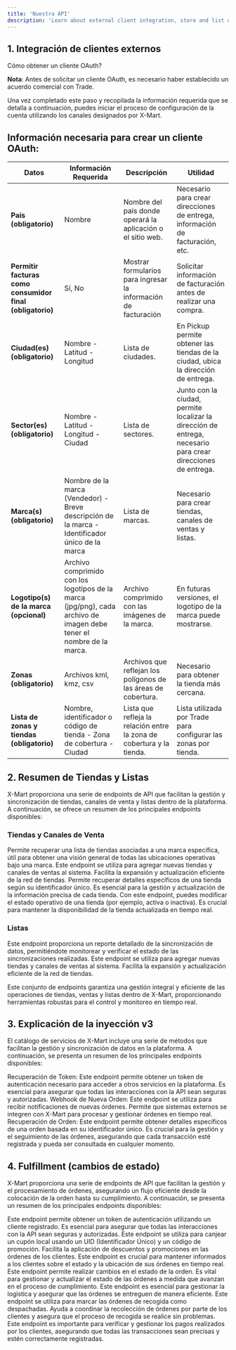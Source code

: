 ```yaml
---
title: 'Nuestra API'
description: 'Learn about external client integration, store and list overview, and discover v3 injection and status changes'
---
```



## 1. Integración de clientes externos

Cómo obtener un cliente OAuth?

**Nota**: Antes de solicitar un cliente OAuth, es necesario haber establecido un acuerdo comercial con Trade.

Una vez completado este paso y recopilada la información requerida que se detalla a continuación, puedes iniciar el proceso de configuración de la cuenta utilizando los canales designados por X-Mart.

## Información necesaria para crear un cliente OAuth:


| Datos                           | Información Requerida                                             | Descripción                                                          | Utilidad                                                     |
|----------------------------------|-------------------------------------------------------------------|---------------------------------------------------------------------|-------------------------------------------------------------|
| **País (obligatorio)**           | Nombre                                                            | Nombre del país donde operará la aplicación o el sitio web.         | Necesario para crear direcciones de entrega, información de facturación, etc. |
| **Permitir facturas como consumidor final (obligatorio)** | Sí, No                                                           | Mostrar formularios para ingresar la información de facturación      | Solicitar información de facturación antes de realizar una compra. |
| **Ciudad(es) (obligatorio)**     | Nombre - Latitud - Longitud                                       | Lista de ciudades.                                                  | En Pickup permite obtener las tiendas de la ciudad, ubica la dirección de entrega. |
| **Sector(es) (obligatorio)**     | Nombre - Latitud - Longitud - Ciudad                              | Lista de sectores.                                                 | Junto con la ciudad, permite localizar la dirección de entrega, necesario para crear direcciones de entrega. |
| **Marca(s) (obligatorio)**       | Nombre de la marca (Vendedor) - Breve descripción de la marca - Identificador único de la marca | Lista de marcas.                                                   | Necesario para crear tiendas, canales de ventas y listas.   |
| **Logotipo(s) de la marca (opcional)** | Archivo comprimido con los logotipos de la marca (jpg/png), cada archivo de imagen debe tener el nombre de la marca. | Archivo comprimido con las imágenes de la marca.                     | En futuras versiones, el logotipo de la marca puede mostrarse. |
| **Zonas (obligatorio)**          | Archivos kml, kmz, csv                                            | Archivos que reflejan los polígonos de las áreas de cobertura.      | Necesario para obtener la tienda más cercana.               |
| **Lista de zonas y tiendas (obligatorio)** | Nombre, identificador o código de tienda - Zona de cobertura - Ciudad | Lista que refleja la relación entre la zona de cobertura y la tienda. | Lista utilizada por Trade para configurar las zonas por tienda. |


## 2. Resumen de Tiendas y Listas

X-Mart proporciona una serie de endpoints de API que facilitan la gestión y sincronización de tiendas, canales de venta y listas dentro de la plataforma. A continuación, se ofrece un resumen de los principales endpoints disponibles:

### Tiendas y Canales de Venta
<AccordionGroup>
  <Accordion icon="rocket" title="Obtener tiendas por marca (GET)">
    Permite recuperar una lista de tiendas asociadas a una marca específica, útil para obtener una visión general de todas las ubicaciones operativas bajo una marca.
  </Accordion>
  <Accordion icon="rocket" title="Crear tiendas y canales de ventas (POST)">
    Este endpoint se utiliza para agregar nuevas tiendas y canales de ventas al sistema. Facilita la expansión y actualización eficiente de la red de tiendas.
  </Accordion>
  <Accordion icon="rocket" title="Obtener tienda por ID (GET)">
    Permite recuperar detalles específicos de una tienda según su identificador único. Es esencial para la gestión y actualización de la información precisa de cada tienda.
  </Accordion>
  <Accordion icon="rocket" title="Cambiar el estado de la tienda (PUT)">
    Con este endpoint, puedes modificar el estado operativo de una tienda (por ejemplo, activa o inactiva). Es crucial para mantener la disponibilidad de la tienda actualizada en tiempo real.
  </Accordion>
</AccordionGroup>


### Listas
<AccordionGroup>
  <Accordion icon="rocket" title="Obtener reporte de sincronización (GET)">
    Este endpoint proporciona un reporte detallado de la sincronización de datos, permitiéndote monitorear y verificar el estado de las sincronizaciones realizadas.
  </Accordion>
  <Accordion icon="rocket" title="Registrar o editar una lista (PUT)">
    Este endpoint se utiliza para agregar nuevas tiendas y canales de ventas al sistema. Facilita la expansión y actualización eficiente de la red de tiendas.
  </Accordion>
</AccordionGroup>

Este conjunto de endpoints garantiza una gestión integral y eficiente de las operaciones de tiendas, ventas y listas dentro de X-Mart, proporcionando herramientas robustas para el control y monitoreo en tiempo real.


## 3. Explicación de la inyección v3

El catálogo de servicios de X-Mart incluye una serie de métodos que facilitan la gestión y sincronización de datos en la plataforma. A continuación, se presenta un resumen de los principales endpoints disponibles:

<AccordionGroup>
  <Accordion icon="rocket" title="Obtener Token">
    Recuperación de Token: Este endpoint permite obtener un token de autenticación necesario para acceder a otros servicios en la plataforma. Es esencial para asegurar que todas las interacciones con la API sean seguras y autorizadas.
  </Accordion>
  <Accordion icon="rocket" title="Webhook de Nueva Orden">
    Webhook de Nueva Orden: Este endpoint se utiliza para recibir notificaciones de nuevas órdenes. Permite que sistemas externos se integren con X-Mart para procesar y gestionar órdenes en tiempo real.
  </Accordion>
  <Accordion icon="rocket" title="Recuperación de Orden">
    Recuperación de Orden: Este endpoint permite obtener detalles específicos de una orden basada en su identificador único. Es crucial para la gestión y el seguimiento de las órdenes, asegurando que cada transacción esté registrada y pueda ser consultada en cualquier momento.
  </Accordion>
</AccordionGroup>


## 4. Fulfillment (cambios de estado)

X-Mart proporciona una serie de endpoints de API que facilitan la gestión y el procesamiento de órdenes, asegurando un flujo eficiente desde la colocación de la orden hasta su cumplimiento. A continuación, se presenta un resumen de los principales endpoints disponibles:

<AccordionGroup>
  <Accordion icon="rocket" title="POST: Obtener token OAuth con un cliente registrado">
    Este endpoint permite obtener un token de autenticación utilizando un cliente registrado. Es esencial para asegurar que todas las interacciones con la API sean seguras y autorizadas.
  </Accordion>
  <Accordion icon="rocket" title="POST: Permite canjear un cupón local usando un UID y un código de promoción">
    Este endpoint se utiliza para canjear un cupón local usando un UID (Identificador Único) y un código de promoción. Facilita la aplicación de descuentos y promociones en las órdenes de los clientes.
  </Accordion>
  <Accordion icon="rocket" title="POST: Registra información de seguimiento para una orden específica">
    Este endpoint es crucial para mantener informados a los clientes sobre el estado y la ubicación de sus órdenes en tiempo real.
  </Accordion>
  
  <Accordion icon="rocket" title="POST: Orders - Cambio de estado">
    Este endpoint permite realizar cambios en el estado de la orden. Es vital para gestionar y actualizar el estado de las órdenes a medida que avanzan en el proceso de cumplimiento.
  </Accordion>
  <Accordion icon="rocket" title="PUT: Orders - Transferir">
    Este endpoint es esencial para gestionar la logística y asegurar que las órdenes se entreguen de manera eficiente.
  </Accordion>
  <Accordion icon="rocket" title="POST: Orders de recogida - Despachadas">
    Este endpoint se utiliza para marcar las órdenes de recogida como despachadas. Ayuda a coordinar la recolección de órdenes por parte de los clientes y asegura que el proceso de recogida se realice sin problemas.
  </Accordion>
  <Accordion icon="rocket" title="GET: Orders - Información de pago">
    Este endpoint es importante para verificar y gestionar los pagos realizados por los clientes, asegurando que todas las transacciones sean precisas y estén correctamente registradas.
  </Accordion>
</AccordionGroup>
